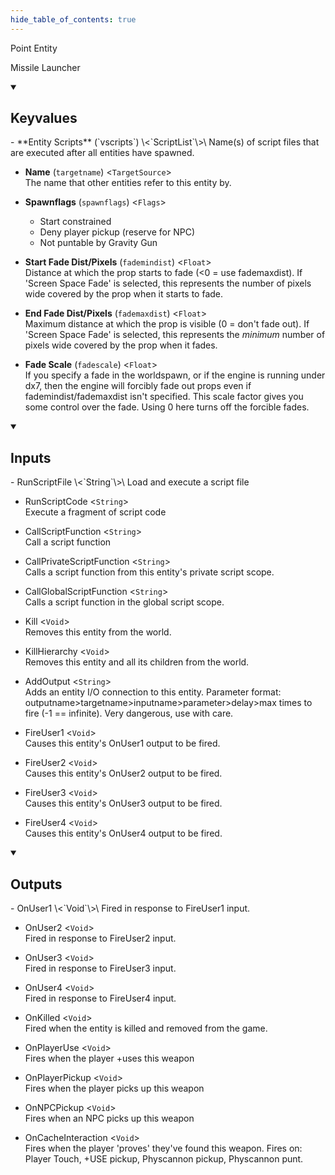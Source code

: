 ```yaml
---
hide_table_of_contents: true
---
```


<!---
!!!!!!
THIS PAGE IS AUTOGENERATED FROM GAME FGD DEFINITIONS!
DO NOT EDIT MANUALLY!
!!!!!!

In order to make edits, you can make an annotation file in /fgd_dump_overrides
-->


Point Entity

Missile Launcher

<details open>
<summary><h2>Keyvalues</h2></summary>
- **Entity Scripts** (`vscripts`) \<`ScriptList`\>\
Name(s) of script files that are executed after all entities have spawned.

- **Name** (`targetname`) \<`TargetSource`\>\
The name that other entities refer to this entity by.

- **Spawnflags** (`spawnflags`) \<`Flags`\>
  - Start constrained
  - Deny player pickup (reserve for NPC)
  - Not puntable by Gravity Gun


- **Start Fade Dist/Pixels** (`fademindist`) \<`Float`\>\
Distance at which the prop starts to fade (&lt;0 = use fademaxdist). If 'Screen Space Fade' is selected, this represents the number of pixels wide covered by the prop when it starts to fade.

- **End Fade Dist/Pixels** (`fademaxdist`) \<`Float`\>\
Maximum distance at which the prop is visible (0 = don't fade out). If 'Screen Space Fade' is selected, this represents the *minimum* number of pixels wide covered by the prop when it fades.

- **Fade Scale** (`fadescale`) \<`Float`\>\
If you specify a fade in the worldspawn, or if the engine is running under dx7, then the engine will forcibly fade out props even if fademindist/fademaxdist isn't specified. This scale factor gives you some control over the fade. Using 0 here turns off the forcible fades.


 </details>
<details open>
<summary><h2>Inputs</h2></summary>
- RunScriptFile \<`String`\>\
Load and execute a script file

- RunScriptCode \<`String`\>\
Execute a fragment of script code

- CallScriptFunction \<`String`\>\
Call a script function

- CallPrivateScriptFunction \<`String`\>\
Calls a script function from this entity's private script scope.

- CallGlobalScriptFunction \<`String`\>\
Calls a script function in the global script scope.

- Kill \<`Void`\>\
Removes this entity from the world.

- KillHierarchy \<`Void`\>\
Removes this entity and all its children from the world.

- AddOutput \<`String`\>\
Adds an entity I/O connection to this entity. Parameter format: outputname&gt;targetname>inputname&gt;parameter&gt;delay&gt;max times to fire (-1 == infinite). Very dangerous, use with care.

- FireUser1 \<`Void`\>\
Causes this entity's OnUser1 output to be fired.

- FireUser2 \<`Void`\>\
Causes this entity's OnUser2 output to be fired.

- FireUser3 \<`Void`\>\
Causes this entity's OnUser3 output to be fired.

- FireUser4 \<`Void`\>\
Causes this entity's OnUser4 output to be fired.


 </details>
<details open>
<summary><h2>Outputs</h2></summary>
- OnUser1 \<`Void`\>\
Fired in response to FireUser1 input.

- OnUser2 \<`Void`\>\
Fired in response to FireUser2 input.

- OnUser3 \<`Void`\>\
Fired in response to FireUser3 input.

- OnUser4 \<`Void`\>\
Fired in response to FireUser4 input.

- OnKilled \<`Void`\>\
Fired when the entity is killed and removed from the game.

- OnPlayerUse \<`Void`\>\
Fires when the player +uses this weapon

- OnPlayerPickup \<`Void`\>\
Fires when the player picks up this weapon

- OnNPCPickup \<`Void`\>\
Fires when an NPC picks up this weapon

- OnCacheInteraction \<`Void`\>\
Fires when the player 'proves' they've found this weapon. Fires on: Player Touch, +USE pickup, Physcannon pickup, Physcannon punt.


 </details>
